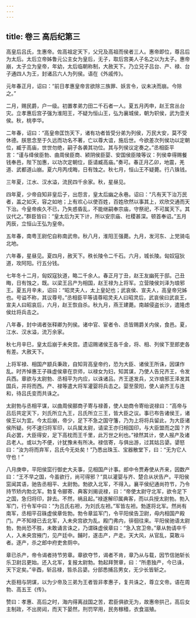 ```yaml
---
---
---
```

title: 卷三 高后纪第三
---

高皇后吕氏，生惠帝。佐高祖定天下，父兄及高祖而侯者三人。惠帝即位，尊吕后为太后。太后立帝姊鲁元公主女为皇后，无子，取后宫美人子名之以为太子。惠帝崩，太子立为皇帝，年幼，太后临朝称制，大赦天下。乃立兄子吕台、产、禄、台子通四人为王，封诸吕六人为列侯。语在《外戚传》。 

元年春正月，诏曰：“前日孝惠皇帝言欲除三族罪、妖言令，议未决而崩。今除之。” 

二月，赐民爵，户一级。初置孝弟力田二千石者一人。夏五月丙申，赵王宫丛台灾。立孝惠后宫子强为淮阳王，不疑为恒山王，弘为襄城侯，朝为轵侯，武为壶关侯。秋，桃李华。 

二年春，诏曰：“高皇帝匡饬天下，诸有功者皆受分弟为列侯，万民大安，莫不受休德。朕思念至于久远而功名不著，亡以尊大谊，施后世。今欲差次列侯功以定朝位，臧于高庙，世世勿绝，嗣子各袭其功位。其与列侯议定奏之。”丞相臣平言：“谨与绛侯臣勃、曲周侯臣商、颍阴侯臣婴、安国侯臣陵等议：列侯幸得赐餐钱奉邑，陛下加惠，以功次定朝位，臣请臧高庙。”奏可。春正月乙卯，地震，羌道、武都道山崩。夏六月丙戌晦，日有蚀之。秋七月，恒山王不疑薨。行八铢钱。 

三年夏，江水、汉水溢，流民四千余家。秋，星昼见。 

四年夏，少帝自知非皇后子，出怨言，皇太后幽之永巷。诏曰：“凡有天下治万民者，盖之如天，容之如地；上有欢心以使百姓，百姓欣然以事其上，欢欣交通而天下治。今皇帝疾久不已，乃失惑昏乱，不能继嗣奉宗庙，守祭祀，不可属天下。其议代之。”群臣皆曰：“皇太后为天下计，所以安宗庙、社稷甚深。顿首奉诏。”五月丙辰，立恒山王弘为皇帝。 

五年春，南粤王尉佗自称南武帝。秋八月，淮阳王强薨。九月，发河东、上党骑屯北地。 

六年春，星昼见。夏四月，赦天下。秩长陵令二千石。六月，城长陵。匈奴寇狄道，攻阿阳。行五分钱。 

七年冬十二月，匈奴寇狄道，略二千余人。春正月丁丑，赵王友幽死于邸。己丑晦，日有蚀之，既。以梁王吕产为相国，赵王禄为上将军。立营陵侯刘泽为琅邪王。夏五月辛未，诏曰：“昭灵夫人，太上皇妃也；武哀侯、宣夫人，高皇帝兄姊也。号谥不称，其议尊号。”丞相臣平等请尊昭灵夫人曰昭灵后，武哀侯曰武哀王，宣夫人曰昭哀后，六月，赵王恢自杀。秋九月，燕王建薨。南越侵盗长沙，遣隆虑侯灶将兵击之。 

八年春，封中谒者张释卿为列侯。诸中官、宦者令、丞皆赐爵关内侯，食邑。夏，江水、汉水溢，流万余家。 

秋七月辛巳，皇太后崩于未央宫。遗诏赐诸侯王各千金，将、相、列侯下至郎吏各有差。大赦天下。 

上将军禄、相国产颛兵秉政，自知背高皇帝约，恐为大臣、诸侯王所诛，因谋作乱。时齐悼惠王子硃虚侯章在京师，以禄女为妇，知其谋，乃使人告兄齐王，令发兵西。章欲与太尉勃、丞相平为内应，以诛诸吕。齐王遂发兵，又诈琅邪王泽发其国兵，并将而西。产、禄等遣大将军灌婴将兵击之。婴至荥阳，使人谕齐王与连和，待吕氏变而共诛之。 

太尉勃与丞相平谋，以曲周侯郦商子寄与禄善，使人劫商令寄绐说禄曰：“高帝与吕后共定天下，刘氏所立九王，吕氏所立三王，皆大臣之议。事已布告诸侯王，诸侯王以为宜。今太后崩，帝少，足下不急之国守籓，乃为上将将兵留此，为大臣诸侯所疑。何不速归将军印，以兵属太尉，请梁王亦归相国印，与大臣盟而之国？齐兵必罢，大臣得安，足下高枕而王千里，此万世之利也。”禄然其计，使人报产及诸吕老人。或以为不便，计犹豫未有所决。禄信寄，与俱出游，过其姑吕嬃。嬃怒曰：“汝为将而弃军，吕氏今无处矣！”乃悉出珠玉、宝器散堂下，曰：“无为它人守也！” 

八月庚申，平阳侯窋行御史大夫事，见相国产计事。郎中令贾寿使从齐来，因数产曰：“王不早之国，今虽欲行，尚可得邪？”具以灌婴与齐、楚合从状告产。平阳侯窋闻其语，驰告丞相平、太尉勃。勃欲入北军，不得入。襄平侯纪通尚符节，乃令持节矫内勃北军。勃复令郦寄、典客刘揭说禄，曰：“帝使太尉守北军，欲令足下之国，急归将印，辞去。不然，祸且起。”禄遂解印属典客，而以兵授太尉勃。勃入军门，行令军中曰：“为吕氏右袒，为刘氏左袒。”军皆左袒。勃遂将北军。然尚有南军，丞相平召硃虚侯章佐勃。勃令章监军门，令平阳侯告卫尉，毋内相国产殿门。产不知禄已去北军，入未央宫欲为乱。殿门弗内，徘徊往来。平阳侯驰语太尉勃，勃尚恐不胜，未敢诵言诛之，乃谓硃虚侯章曰：“急入宫卫帝。”章从勃请卒千人，入未央宫掖门，见产廷中。餔时，遂击产，产走。天大风，从官乱，莫敢斗者。逐产，杀之郎中府吏舍厕中。 

章已杀产，帝令谒者持节劳章。章欲夺节，谒者不肯，章乃从与载，因节信驰斩长乐卫尉吕更始。还入北军，复报太尉勃。勃起拜贺章，曰：“所患独产，今已诛，天下定矣。”辛酉，斩吕禄，笞杀吕嬃。分部悉捕吕男女，无少长皆斩之。 

大臣相与阴谋，以为少帝及三弟为王者皆非孝惠子，复共诛之，尊立文帝。语在周勃、高五王《传》。 

赞曰：孝惠、高后之时，海内得离战国之苦，君臣俱欲无为，故惠帝拱己，高后女主制政，不出房闼，而天下晏然，刑罚罕用，民务稼穑，衣食滋殖。 

